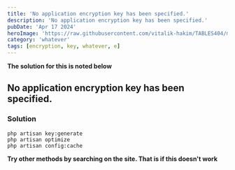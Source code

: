 ---
title: 'No application encryption key has been specified.'
description: 'No application encryption key has been specified.'
pubDate: 'Apr 17 2024'
heroImage: 'https://raw.githubusercontent.com/vitalik-hakim/TABLES404/main/error_b/misc.png'
category: 'whatever'
tags: [encryption, key, whatever, e]
---

**The solution for this is noted below**

## No application encryption key has been specified.

### Solution

```whatever
php artisan key:generate
php artisan optimize
php artisan config:cache
```
**Try other methods by searching on the site. That is if this doesn't work**
